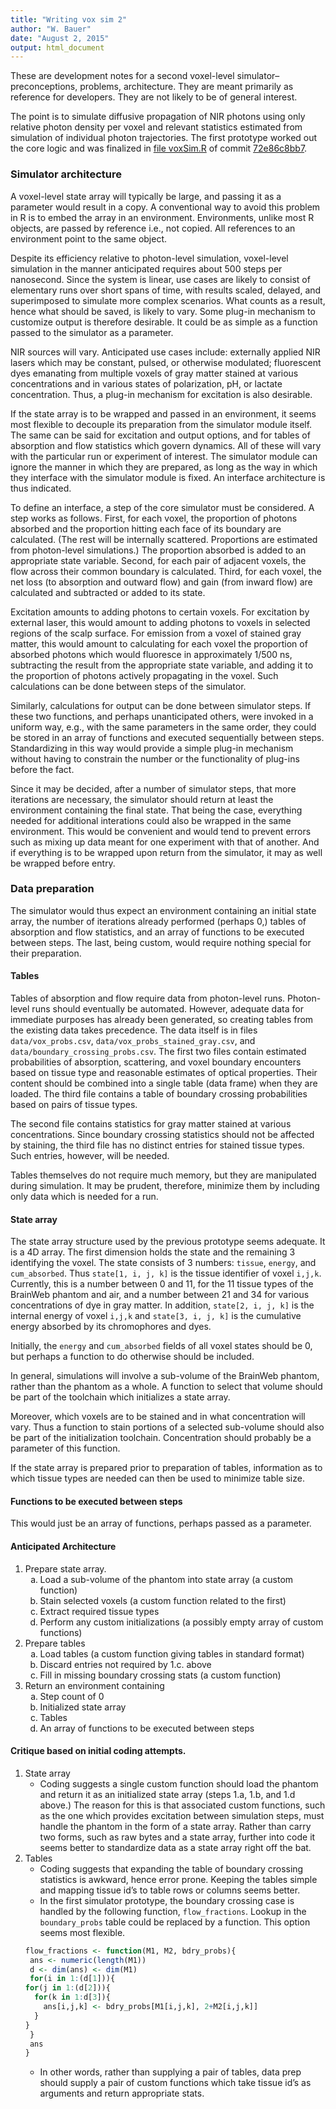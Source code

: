 ```yaml
---
title: "Writing vox sim 2"
author: "W. Bauer"
date: "August 2, 2015"
output: html_document
---
```


These are development notes for a second voxel-level simulator--preconceptions, problems, architecture. They are meant primarily as reference for developers. They are not likely to be of general interest.

The point is to simulate diffusive propagation of NIR photons using only relative photon density per voxel and relevant statistics estimated from simulation of individual photon trajectories. The first prototype worked out the core logic and was finalized in [file voxSim.R](https://github.com/brain-initiative/know_brainR/blob/72e86c8bb70bbc7957afd94e2ffd50fd5dcd121e/R/voxSim.R) of commit [72e86c8bb7](https://github.com/brain-initiative/know_brainR/tree/72e86c8bb70bbc7957afd94e2ffd50fd5dcd121e).

### Simulator architecture

A voxel-level state array will typically be large, and passing it as a parameter would result in a copy. A conventional way to avoid this problem in R is to embed the array in an environment. Environments, unlike most R objects, are passed by reference i.e., not copied. All references to an environment point to the same object.

Despite its efficiency relative to photon-level simulation, voxel-level simulation in the manner anticipated requires about 500 steps per nanosecond. Since the system is linear, use cases are likely to consist of elementary runs over short spans of time, with results scaled, delayed, and superimposed to simulate more complex scenarios. What counts as a result, hence what should be saved, is likely to vary. Some plug-in mechanism to customize output is therefore desirable. It could be as simple as a function passed to the simulator as a parameter.

NIR sources will vary. Anticipated use cases include: externally applied NIR lasers which may be constant, pulsed, or otherwise modulated; fluorescent dyes emanating from multiple voxels of gray matter stained at various concentrations and in various states of polarization, pH, or lactate concentration. Thus, a plug-in mechanism for excitation is also desirable.

If the state array is to be wrapped and passed in an environment, it seems most flexible to decouple its preparation from the simulator module itself. The same can be said for excitation and output options, and for tables of absorption and flow statistics which govern dynamics. All of these will vary with the particular run or experiment of interest. The simulator module can ignore the manner in which they are prepared, as long as the way in which they interface with the simulator module is fixed. An interface architecture is thus indicated.

To define an interface, a step of the core simulator must be considered. A step works as follows. First, for each voxel, the proportion of photons absorbed and the proportion hitting each face of its boundary are calculated. (The rest will be internally scattered. Proportions are estimated from photon-level simulations.) The proportion absorbed is added to an appropriate state variable. Second, for each pair of adjacent voxels, the flow across their common boundary is calculated. Third, for each voxel, the net loss (to absorption and outward flow) and gain (from inward flow) are calculated and subtracted or added to its state.

Excitation amounts to adding photons to certain voxels. For excitation by external laser, this would amount to adding photons to voxels in selected regions of the scalp surface. For emission from a voxel of stained gray matter, this would amount to calculating for each voxel the proportion of absorbed photons which would fluoresce in approximately 1/500 ns, subtracting the result from the appropriate state variable, and adding it to the proportion of photons actively propagating in the voxel. Such calculations can be done between steps of the simulator.

Similarly, calculations for output can be done between simulator steps. If these two functions, and perhaps unanticipated others, were invoked in a uniform way, e.g., with the same parameters in the same order, they could be stored in an array of functions and executed sequentially between steps. Standardizing in this way would provide a simple plug-in mechanism without having to constrain the number or the functionality of plug-ins before the fact.

Since it may be decided, after a number of simulator steps, that more iterations are necessary, the simulator should return at least the environment containing the final state. That being the case, everything needed for additional interations could also be wrapped in the same environment. This would be convenient and would tend to prevent errors such as mixing up data meant for one experiment with that of another. And if everything is to be wrapped upon return from the simulator, it may as well be wrapped before entry.

### Data preparation

The simulator would thus expect an environment containing an initial state array, the number of iterations already performed (perhaps 0,) tables of absorption and flow statistics, and an array of functions to be executed between steps. The last, being custom, would require nothing special for their preparation.

#### Tables

Tables of absorption and flow require data from photon-level runs. Photon-level runs should eventually be automated. However, adequate data for immediate purposes has already been generated, so creating tables from the existing data takes precedence. The data itself is in files `data/vox_probs.csv`, `data/vox_probs_stained_gray.csv`, and `data/boundary_crossing_probs.csv`. The first two files contain estimated probabilities of absorption, scattering, and voxel boundary encounters based on tissue type and reasonable estimates of optical properties. Their content should be combined into a single table (data frame) when they are loaded. The third file contains a table of boundary crossing probabilities based on pairs of tissue types.

The second file contains statistics for gray matter stained at various concentrations. Since boundary crossing statistics should not be affected by staining, the third file has no distinct entries for stained tissue types. Such entries, however, will be needed.

Tables themselves do not require much memory, but they are manipulated during simulation. It may be prudent, therefore, minimize them by including only data which is needed for a run.

#### State array

The state array structure used by the previous prototype seems adequate. It is a 4D array. The first dimension holds the state and the remaining 3 identifying the voxel. The state consists of 3 numbers: `tissue`, `energy`, and `cum_absorbed`. Thus `state[1, i, j, k]` is the tissue identifier of voxel `i,j,k`. Currently, this is a number between 0 and 11, for the 11 tissue types of the BrainWeb phantom and air, and a number between 21 and 34 for various concentrations of dye in gray matter. In addition, `state[2, i, j, k]` is the internal energy of voxel `i,j,k` and `state[3, i, j, k]` is the cumulative energy absorbed by its chromophores and dyes.

Initially, the `energy` and `cum_absorbed` fields of all voxel states should be 0, but perhaps a function to do otherwise should be included.

In general, simulations will involve a sub-volume of the BrainWeb phantom, rather than the phantom as a whole. A function to select that volume should be part of the toolchain which initializes a state array.

Moreover, which voxels are to be stained and in what concentration will vary. Thus a function to stain portions of a selected sub-volume should also be part of the initialization toolchain. Concentration should probably be a parameter of this function.

If the state array is prepared prior to preparation of tables, information as to which tissue types are needed can then be used to minimize table size.

#### Functions to be executed between steps

This would just be an array of functions, perhaps passed as a parameter.

#### Anticipated Architecture

1. Prepare state array.
    a. Load a sub-volume of the phantom into state array (a custom function)
    b. Stain selected voxels (a custom function related to the first)
    c. Extract required tissue types
    d. Perform any custom initializations (a possibly empty array of custom functions)
2. Prepare tables
    a. Load tables (a custom function giving tables in standard format)
    b. Discard entries not required by 1.c. above
    c. Fill in missing boundary crossing stats (a custom function)
3. Return an environment containing
    a. Step count of 0
    b. Initialized state array
    c. Tables
    d. An array of functions to be executed between steps

#### Critique based on initial coding attempts.

1. State array
    + Coding suggests a single custom function should load the phantom and return it as an initialized state array (steps 1.a, 1.b, and 1.d above.) The reason for this is that associated custom functions, such as the one which provides excitation between simulation steps, must handle the phantom in the form of a state array. Rather than carry two forms, such as raw bytes and a state array, further into code it seems better to standardize data as a state array right off the bat.
2. Tables
    + Coding suggests that expanding the table of boundary crossing statistics is awkward, hence error prone. Keeping the tables simple and mapping tissue id's to table rows or columns seems better.
    + In the first simulator prototype, the boundary crossing case is handled by the following function, `flow_fractions`. Lookup in the `boundary_probs` table could be replaced by a function. This option seems most flexible.
    ```r
    flow_fractions <- function(M1, M2, bdry_probs){
  ans <- numeric(length(M1))
  d <- dim(ans) <- dim(M1)
  for(i in 1:(d[1])){
    for(j in 1:(d[2])){
      for(k in 1:d[3]){
        ans[i,j,k] <- bdry_probs[M1[i,j,k], 2+M2[i,j,k]]
      }
    }
  }
  ans
}
```
    + In other words, rather than supplying a pair of tables, data prep should supply a pair of custom functions which take tissue id's as arguments and return appropriate stats.

